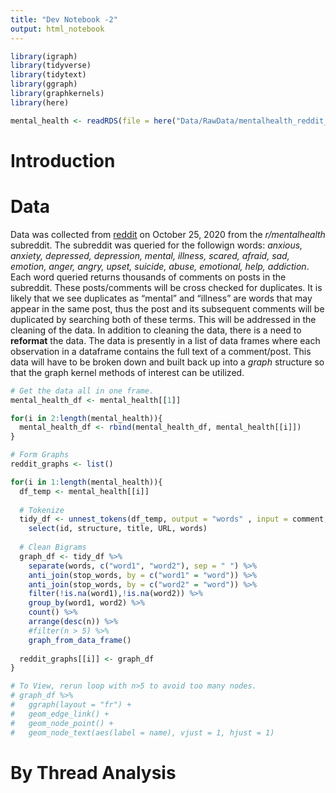 ```yaml
---
title: "Dev Notebook -2"
output: html_notebook
---
```


```r
library(igraph)
library(tidyverse)
library(tidytext)
library(ggraph)
library(graphkernels)
library(here)

mental_health <- readRDS(file = here("Data/RawData/mentalhealth_reddit_20201025.RDS"))
```

# Introduction


# Data 

Data was collected from [reddit]() on October 25, 2020 from the _r/mentalhealth_ subreddit. The subreddit was queried for the followign words: _anxious, anxiety, depressed, depression, mental, illness, scared, afraid, sad, emotion, anger, angry, upset, suicide, abuse, emotional, help, addiction_. Each word queried returns thousands of comments on posts in the subreddit. These posts/comments will be cross checked for duplicates. It is likely that we see duplicates as "mental" and "illness" are words that may appear in the same post, thus the post and its subsequent comments will be duplicated by searching both of these terms. This will be addressed in the cleaning of the data. In addition to cleaning the data, there is a need to  **reformat** the data. The data is presently in a list of data frames where each observation in a dataframe contains the full text of a comment/post. This data will have to be broken down and built back up into a _graph_ structure so that the graph kernel methods of interest can be utilized.

```r
# Get the data all in one frame.
mental_health_df <- mental_health[[1]]

for(i in 2:length(mental_health)){
  mental_health_df <- rbind(mental_health_df, mental_health[[i]])
}

# Form Graphs
reddit_graphs <- list()

for(i in 1:length(mental_health)){
  df_temp <- mental_health[[i]]
  
  # Tokenize
  tidy_df <- unnest_tokens(df_temp, output = "words" , input = comment, token = "skip_ngrams", n = 2, k = 5) %>% 
    select(id, structure, title, URL, words)
  
  # Clean Bigrams
  graph_df <- tidy_df %>% 
    separate(words, c("word1", "word2"), sep = " ") %>% 
    anti_join(stop_words, by = c("word1" = "word")) %>% 
    anti_join(stop_words, by = c("word2" = "word")) %>% 
    filter(!is.na(word1),!is.na(word2)) %>% 
    group_by(word1, word2) %>% 
    count() %>% 
    arrange(desc(n)) %>% 
    #filter(n > 5) %>% 
    graph_from_data_frame()
  
  reddit_graphs[[i]] <- graph_df
}

# To View, rerun loop with n>5 to avoid too many nodes.
# graph_df %>% 
#   ggraph(layout = "fr") +
#   geom_edge_link() +
#   geom_node_point() +
#   geom_node_text(aes(label = name), vjust = 1, hjust = 1)
```




# By Thread Analysis

```r


```






